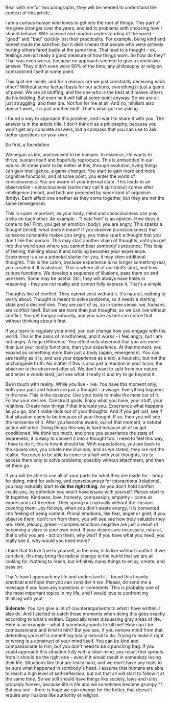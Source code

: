 
Bear with me for two paragraphs, they will be needed to understand the context of this article.

I am a curious human who loves to get into the root of things. This part of me grew stronger over the years, and led to problems with choosing how I should behave. With science and modern understanding of the world - "good" and "bad" quickly lost their practicality. For example, being kind and honest made me satisfied, but it didn't mean that people who were actively hurting others fared badly at the same time. That lead to a thought - ok, feelings are not really a good measure of how things work. So how do they? That was even worse, because no approach seemed to give a conclusive answer. They didn't even work 90% of the time, any philosophy or religion contradicted itself at some point.

This split me inside, and for a reason: are we just constantly deceiving each other? Without some factual basis for our actions, everything is just a game of poker. We are all bluffing, and the one who is the best at it makes others do his bidding. But even he it will fail at some point anyway. So we are all just struggling, and then die. Not fun for me at all. And no, nihilism also doesn't work, it is just another bluff. That's what got me asking.

I found a way to approach this problem, and I want to share it with you. The answer is in the article title. I don't think it as a philosophy, because you won't get any concrete answers, but a compass that you can use to ask better questions on your own.

So first, a foundation.

We began as life, and evolved to be humans. In essence, life wants to thrive, sustain itself and hopefully reproduce. This is embedded in our nature. At some point to be better at this, through evolution, living things can gain intelligence, a game changer. You start to gain more and more cognitive functions, and at some point, you enter the world of consciousness. You are aware of your internal state. This leads to an observation - consciousness (some may call it spirit/soul) comes after intelligence (mind), and both are preceded by some kind of organism (body). Each affect one another as they come together, but they are not the same (emergence).

This is super important, as your body, mind and consciousness can play tricks on each other. An example - "I hate him" is an opinion. How does it come to be? First, you get an emotion (body), you are angry. This sparks a thought (mind), what does it mean? If you observe (consciousness) that someone constantly makes you angry, you make spark a thought that you don't like this person. This may start another chain of thoughts, until you get into this weird spot where you cannot bear sombody's presence. This loop of feeling, thinking about it and noticing becomes your experience. Experience is also a potential starter for you, it may stem additonal thoughts. This is the catch, because experience is no longer something real, you created it. It is abstract. This is where all of our bluffs start, and how culture functions. We develop a sequence of illusions, pass them on and use them. Some may be useful. Still, they will always have holes in reasoning - they are not reality and cannot fully express it. That's a simple

Thoughts live of conflict. They cannot exist without it. It's natural, nothing to worry about. Thought is meant to solve problems, so it needs a starting state and a desired one. They are part of us, so in some sense, we, humans, are conflict itself. But we are more than just thoughts, so we can live without conflict. You get hungry naturally, and you sure as hell can notice that without thinking about it first.

If you learn to regulate your mind, you can change how you engage with the world. This is the basis of mindfulness, and it works - I feel angry, but I am not angry. A huge difference. You effectively observed that you are more than just your bodily functions, than your experience. At that moment, you expand as something more than just a body (again, emergence). You can see reality as it is, and use your experience as a tool, a heuristic, but not the unchangable truth. No matter if this is also just a reaction in your brain, the observer is the observed after all. We don't want to split from our nature and enter a voodo land, just see what it really is and try to go beyond it.

Be in touch with reality. While you live - live. You have this moment only, both your past and future are just a thought - a visage. Everything happens in the now. This is the essence. Use your tools to make the most out of it. Follow your desires. Construct goals. Enjoy what you have, your stuff, your relations. Create new things if that interests you. Experience what happens as you go, don't make idols out of your thoughts. And if you get lost, see if that situation came to be because of your thought. If so, then you will see the nonsense of it. After you become aware, out of that moment, a natural action will arise. Doing things this way is hard because all of us got conditioned. We think too much, and once you experience the state of awareness, it is easy to convert it into a thought too. I need to feel this way, I have to do it, this is how it should be. With expectations, you are back to the square one, you create new illusions, and as we stated, they are not the reality. You need to be able to come to a halt with your thoughts, try to access them only to solve problems, possibly without attachment, and then let them go.

If you will be able to use all of your parts for what they are made for - body for doing, mind for solving, and consciousness for interactions (relations), you may naturally start to **do the right thing**. As you don't hold conflict inside you, by definition you won't have issues with yourself. Pieces start to fit together. Kindness, love, honesty, compassion, empathy - come as expressions of freedom. They spring out naturally without the illusions covering them. Joy follows, when you don't waste energy, it is converted into feeling of being content. Primal emotions, like fear, anger or grief, if you observe them, don't run from them, you will see see how truly valuable they are. Hate, jelousy, greed - complex emotions negative are just a result of becoming a slave to your own mind. If your desires are necessary, natural, that's who you are - act on them, why wait? If you have what you need, you really see it, why would you need more?

I think that to live true to yourself, in the now, is to live without conflict. If we can do it, this may bring the radical change to the world that we are all looking for. Nothing to reach, but infinitely many things to enjoy, create, and pass on.

That's how I approach my life and understand it. I found this heavily practical and hope that you can consider it too. Please, do send me a message if you have any questions or comments. This is probably one of the most important topics in my life, and I would love to confront my thinking with you!

**Sidenote**: You can give a lot of counterarguments to what I have written. I also do. And I started to catch those moments when doing this goes exactly according to what's written. Especially when discussing gray areas of life. Here is an example - what if somebody wants to kill me? How can I be compassionate and kind to him? But you see, if you remove mind from that, defending yourself is something totally natural to do. Trying to make it right or wrong is a construct of your mind itself. You can be kind and compassionate to him, but you don't need to be a punching bag. If you could approach this situation fully with a clear mind, any result that sprouts from it should be the right one - even if it would result in someobdy losing their life. Situations like that are really hard, and we don't have any tools to be sure what happened in sombody's head. I assume that humans are able to reach a high level of self-reflection, but not that all will start to follow it at the same time. So we still should have things like society, laws and rules, probably forever, because life is life and we sometimes become grumpy ^^. But you see - there is hope we can change for the better, that doesn't require any illusions like authority or religion.
